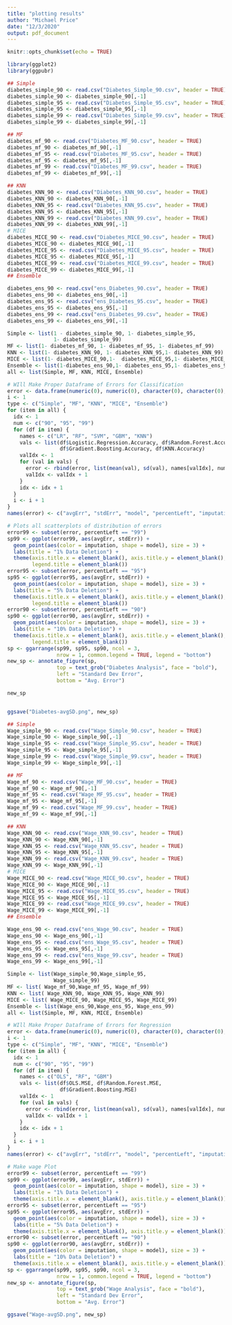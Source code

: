 ```yaml
---
title: "plotting results"
author: "Michael Price"
date: "12/3/2020"
output: pdf_document
---
```


```r
knitr::opts_chunk$set(echo = TRUE)
```


```r
library(ggplot2)
library(ggpubr)
```


```r

## Simple
diabetes_simple_90 <- read.csv("Diabetes_Simple_90.csv", header = TRUE)
diabetes_simple_90 <- diabetes_simple_90[,-1]
diabetes_simple_95 <- read.csv("Diabetes_Simple_95.csv", header = TRUE)
diabetes_simple_95 <- diabetes_simple_95[,-1]
diabetes_simple_99 <- read.csv("Diabetes_Simple_99.csv", header = TRUE)
diabetes_simple_99 <- diabetes_simple_99[,-1]

## MF
diabetes_mf_90 <- read.csv("Diabetes_MF_90.csv", header = TRUE)
diabetes_mf_90 <- diabetes_mf_90[,-1]
diabetes_mf_95 <- read.csv("Diabetes_MF_95.csv", header = TRUE)
diabetes_mf_95 <- diabetes_mf_95[,-1]
diabetes_mf_99 <- read.csv("Diabetes_MF_99.csv", header = TRUE)
diabetes_mf_99 <- diabetes_mf_99[,-1]

## KNN
diabetes_KNN_90 <- read.csv("Diabetes_KNN_90.csv", header = TRUE)
diabetes_KNN_90 <- diabetes_KNN_90[,-1]
diabetes_KNN_95 <- read.csv("Diabetes_KNN_95.csv", header = TRUE)
diabetes_KNN_95 <- diabetes_KNN_95[,-1]
diabetes_KNN_99 <- read.csv("Diabetes_KNN_99.csv", header = TRUE)
diabetes_KNN_99 <- diabetes_KNN_99[,-1]
# MICE
diabetes_MICE_90 <- read.csv("Diabetes_MICE_90.csv", header = TRUE)
diabetes_MICE_90 <- diabetes_MICE_90[,-1]
diabetes_MICE_95 <- read.csv("Diabetes_MICE_95.csv", header = TRUE)
diabetes_MICE_95 <- diabetes_MICE_95[,-1]
diabetes_MICE_99 <- read.csv("Diabetes_MICE_99.csv", header = TRUE)
diabetes_MICE_99 <- diabetes_MICE_99[,-1]
## Ensemble 

diabetes_ens_90 <- read.csv("ens_Diabetes_90.csv", header = TRUE)
diabetes_ens_90 <- diabetes_ens_90[,-1]
diabetes_ens_95 <- read.csv("ens_Diabetes_95.csv", header = TRUE)
diabetes_ens_95 <- diabetes_ens_95[,-1]
diabetes_ens_99 <- read.csv("ens_Diabetes_99.csv", header = TRUE)
diabetes_ens_99 <- diabetes_ens_99[,-1]
```

```r
Simple <- list(1 - diabetes_simple_90, 1- diabetes_simple_95, 
               1- diabetes_simple_99)
MF <- list(1- diabetes_mf_90, 1- diabetes_mf_95, 1- diabetes_mf_99)
KNN <- list(1- diabetes_KNN_90, 1- diabetes_KNN_95,1- diabetes_KNN_99)
MICE <- list(1- diabetes_MICE_90,1-  diabetes_MICE_95,1- diabetes_MICE_99)
Ensemble <- list(1-diabetes_ens_90,1- diabetes_ens_95,1- diabetes_ens_99)
all <- list(Simple, MF, KNN, MICE, Ensemble)
```


```r

# WIll Make Proper Dataframe of Errors for Classification
error <- data.frame(numeric(0), numeric(0), character(0), character(0), character(0), character(0))
i <- 1
type <- c("Simple", "MF", "KNN", "MICE", "Ensemble")
for (item in all) {
  idx <- 1
  num <- c("90", "95", "99")
  for (df in item) {
    names <- c("LR", "RF", "SVM", "GBM", "KNN")
    vals <- list(df$Logistic.Regression.Accuracy, df$Random.Forest.Accuracy, df$SVM.Accuracy, 
                 df$Gradient.Boosting.Accuracy, df$KNN.Accuracy)
    valIdx <- 1
    for (val in vals) {
      error <- rbind(error, list(mean(val), sd(val), names[valIdx], num[idx], type[i], paste0(type[i], "-", num[idx])))
      valIdx <- valIdx + 1
    }
    idx <- idx + 1
  }
  i <- i + 1
}
names(error) <- c("avgErr", "stdErr", "model", "percentLeft", "imputation", "label")
```



```r

# Plots all scatterplots of distribution of errors
error99 <- subset(error, percentLeft == "99")
sp99 <- ggplot(error99, aes(avgErr, stdErr)) + 
  geom_point(aes(color = imputation, shape = model), size = 3) +
  labs(title = "1% Data Deletion") +
  theme(axis.title.x = element_blank(), axis.title.y = element_blank(), 
        legend.title = element_blank())
error95 <- subset(error, percentLeft == "95")
sp95 <- ggplot(error95, aes(avgErr, stdErr)) + 
  geom_point(aes(color = imputation, shape = model), size = 3) + 
  labs(title = "5% Data Deletion") +
  theme(axis.title.x = element_blank(), axis.title.y = element_blank(),
        legend.title = element_blank())
error90 <- subset(error, percentLeft == "90")
sp90 <- ggplot(error90, aes(avgErr, stdErr)) + 
  geom_point(aes(color = imputation, shape = model), size = 3) + 
  labs(title = "10% Data Deletion") +
  theme(axis.title.x = element_blank(), axis.title.y = element_blank(), 
        legend.title = element_blank())
sp <- ggarrange(sp99, sp95, sp90, ncol = 3,
                nrow = 1, common.legend = TRUE, legend = "bottom")
new_sp <- annotate_figure(sp,
                top = text_grob("Diabetes Analysis", face = "bold"),
                left = "Standard Dev Error",
                bottom = "Avg. Error")

new_sp


ggsave("Diabetes-avgSD.png", new_sp)

```



```r
## Simple
Wage_simple_90 <- read.csv("Wage_Simple_90.csv", header = TRUE)
Wage_simple_90 <- Wage_simple_90[,-1]
Wage_simple_95 <- read.csv("Wage_Simple_95.csv", header = TRUE)
Wage_simple_95 <- Wage_simple_95[,-1]
Wage_simple_99 <- read.csv("Wage_Simple_99.csv", header = TRUE)
Wage_simple_99 <- Wage_simple_99[,-1]

## MF
Wage_mf_90 <- read.csv("Wage_MF_90.csv", header = TRUE)
Wage_mf_90 <- Wage_mf_90[,-1]
Wage_mf_95 <- read.csv("Wage_MF_95.csv", header = TRUE)
Wage_mf_95 <- Wage_mf_95[,-1]
Wage_mf_99 <- read.csv("Wage_MF_99.csv", header = TRUE)
Wage_mf_99 <- Wage_mf_99[,-1]

## KNN
Wage_KNN_90 <- read.csv("Wage_KNN_90.csv", header = TRUE)
Wage_KNN_90 <- Wage_KNN_90[,-1]
Wage_KNN_95 <- read.csv("Wage_KNN_95.csv", header = TRUE)
Wage_KNN_95 <- Wage_KNN_95[,-1]
Wage_KNN_99 <- read.csv("Wage_KNN_99.csv", header = TRUE)
Wage_KNN_99 <- Wage_KNN_99[,-1]
# MICE
Wage_MICE_90 <- read.csv("Wage_MICE_90.csv", header = TRUE)
Wage_MICE_90 <- Wage_MICE_90[,-1]
Wage_MICE_95 <- read.csv("Wage_MICE_95.csv", header = TRUE)
Wage_MICE_95 <- Wage_MICE_95[,-1]
Wage_MICE_99 <- read.csv("Wage_MICE_99.csv", header = TRUE)
Wage_MICE_99 <- Wage_MICE_99[,-1]
## Ensemble 

Wage_ens_90 <- read.csv("ens_Wage_90.csv", header = TRUE)
Wage_ens_90 <- Wage_ens_90[,-1]
Wage_ens_95 <- read.csv("ens_Wage_95.csv", header = TRUE)
Wage_ens_95 <- Wage_ens_95[,-1]
Wage_ens_99 <- read.csv("ens_Wage_99.csv", header = TRUE)
Wage_ens_99 <- Wage_ens_99[,-1]
```

```r
Simple <- list(Wage_simple_90,Wage_simple_95, 
               Wage_simple_99)
MF <- list( Wage_mf_90,Wage_mf_95, Wage_mf_99)
KNN <- list( Wage_KNN_90, Wage_KNN_95, Wage_KNN_99)
MICE <- list( Wage_MICE_90, Wage_MICE_95, Wage_MICE_99)
Ensemble <- list(Wage_ens_90,Wage_ens_95, Wage_ens_99)
all <- list(Simple, MF, KNN, MICE, Ensemble)

```



```r

# WIll Make Proper Dataframe of Errors for Regression
error <- data.frame(numeric(0), numeric(0), character(0), character(0), character(0), character(0))
i <- 1
type <- c("Simple", "MF", "KNN", "MICE", "Ensemble")
for (item in all) {
  idx <- 1
  num <- c("90", "95", "99")
  for (df in item) {
    names <- c("OLS", "RF", "GBM")
    vals <- list(df$OLS.MSE, df$Random.Forest.MSE,  
                 df$Gradient.Boosting.MSE)
    valIdx <- 1
    for (val in vals) {
      error <- rbind(error, list(mean(val), sd(val), names[valIdx], num[idx], type[i], paste0(type[i], "-", num[idx])))
      valIdx <- valIdx + 1
    }
    idx <- idx + 1
  }
  i <- i + 1
}
names(error) <- c("avgErr", "stdErr", "model", "percentLeft", "imputation", "label")
```



```r

# Make wage Plot 
error99 <- subset(error, percentLeft == "99")
sp99 <- ggplot(error99, aes(avgErr, stdErr)) + 
  geom_point(aes(color = imputation, shape = model), size = 3) +
  labs(title = "1% Data Deletion") +
  theme(axis.title.x = element_blank(), axis.title.y = element_blank())
error95 <- subset(error, percentLeft == "95")
sp95 <- ggplot(error95, aes(avgErr, stdErr)) + 
  geom_point(aes(color = imputation, shape = model), size = 3) + 
  labs(title = "5% Data Deletion") +
  theme(axis.title.x = element_blank(), axis.title.y = element_blank())
error90 <- subset(error, percentLeft == "90")
sp90 <- ggplot(error90, aes(avgErr, stdErr)) + 
  geom_point(aes(color = imputation, shape = model), size = 3) + 
  labs(title = "10% Data Deletion") +
  theme(axis.title.x = element_blank(), axis.title.y = element_blank())
sp <- ggarrange(sp99, sp95, sp90, ncol = 3,
                nrow = 1, common.legend = TRUE, legend = "bottom")
new_sp <- annotate_figure(sp,
                top = text_grob("Wage Analysis", face = "bold"),
                left = "Standard Dev Error",
                bottom = "Avg. Error")

ggsave("Wage-avgSD.png", new_sp)
```


